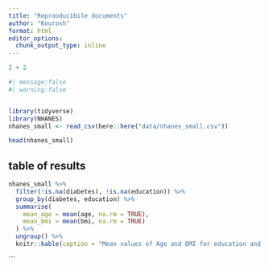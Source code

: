 ```yaml
---
title: "Reprooducibile documents"
author: "Kourosh"
format: html
editor_options: 
  chunk_output_type: inline
---
```


```r
2 + 2
```
```r
#| message:false
#| warning:false


library(tidyverse)
library(NHANES)
nhanes_small <- read_csv(here::here("data/nhanes_small.csv"))
```

```r
head(nhanes_small)
```
## table of results


```r
nhanes_small %>%
  filter(!is.na(diabetes), !is.na(education)) %>%
  group_by(diabetes, education) %>%
  summarise(
    mean_age = mean(age, na.rm = TRUE),
    mean_bmi = mean(bmi, na.rm = TRUE)
  ) %>%
  ungroup() %>%
  knitr::kable(caption = "Mean values of Age and BMI for education and diabetes status")
```
```
